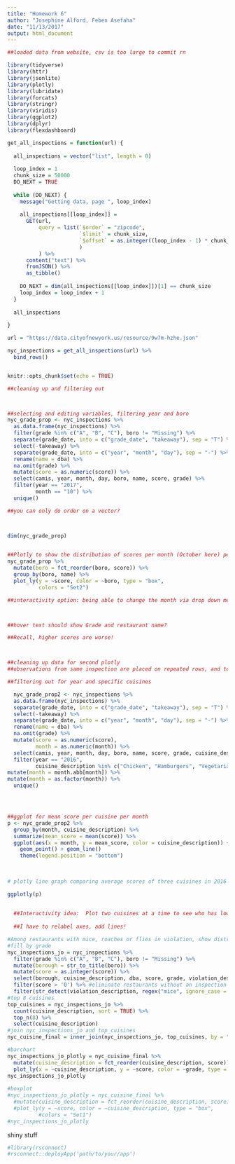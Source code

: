 ```yaml
---
title: "Homework 6"
author: "Josephine Alford, Feben Asefaha"
date: "11/13/2017"
output: html_document
---
```


```r

##loaded data from website, csv is too large to commit rn

library(tidyverse)
library(httr)
library(jsonlite)
library(plotly)
library(lubridate)
library(forcats)
library(stringr)
library(viridis)
library(ggplot2)
library(dplyr)
library(flexdashboard)

get_all_inspections = function(url) {
  
  all_inspections = vector("list", length = 0)
  
  loop_index = 1
  chunk_size = 50000
  DO_NEXT = TRUE
  
  while (DO_NEXT) {
    message("Getting data, page ", loop_index)
    
    all_inspections[[loop_index]] = 
      GET(url,
          query = list(`$order` = "zipcode",
                       `$limit` = chunk_size,
                       `$offset` = as.integer((loop_index - 1) * chunk_size)
                       )
          ) %>%
      content("text") %>%
      fromJSON() %>%
      as_tibble()
    
    DO_NEXT = dim(all_inspections[[loop_index]])[1] == chunk_size
    loop_index = loop_index + 1
  }
  
  all_inspections
  
}

url = "https://data.cityofnewyork.us/resource/9w7m-hzhe.json"

nyc_inspections = get_all_inspections(url) %>%
  bind_rows() 


knitr::opts_chunk$set(echo = TRUE)
```



```r

##cleaning up and filtering out



##selecting and editing variables, filtering year and boro
nyc_grade_prop <- nyc_inspections %>% 
  as.data.frame(nyc_inspections) %>% 
  filter(grade %in% c("A", "B", "C"), boro != "Missing") %>% 
  separate(grade_date, into = c("grade_date", "takeaway"), sep = "T") %>%
  select(-takeaway) %>% 
  separate(grade_date, into = c("year", "month", "day"), sep = "-") %>% 
  rename(name = dba) %>% 
  na.omit(grade) %>% 
  mutate(score = as.numeric(score)) %>% 
  select(camis, year, month, day, boro, name, score, grade) %>% 
  filter(year == "2017",
         month == "10") %>% 
  unique()

##you can only do order on a vector?



dim(nyc_grade_prop)

 
##Plotly to show the distribution of scores per month (October here) per boro
nyc_grade_prop %>% 
  mutate(boro = fct_reorder(boro, score)) %>% 
  group_by(boro, name) %>% 
  plot_ly(y = ~score, color = ~boro, type = "box",
          colors = "Set2") 

##interactivity option: being able to change the month via drop down menu?



##hover text should show Grade and restaurant name? 

##Recall, higher scores are worse!




```

```r

##cleaning up data for second plotly 
##observations from same inspection are placed on repeated rows, and total score gets repeated. Using cami as unique identifier, removing the duplicate scores from each individual inspection

##filtering out for year and specific cuisines

  nyc_grade_prop2 <- nyc_inspections %>% 
  as.data.frame(nyc_inspections) %>% 
  separate(grade_date, into = c("grade_date", "takeaway"), sep = "T") %>%
  select(-takeaway) %>% 
  separate(grade_date, into = c("year", "month", "day"), sep = "-") %>% 
  rename(name = dba) %>% 
  na.omit(grade) %>% 
  mutate(score = as.numeric(score),
         month = as.numeric(month)) %>% 
  select(camis, year, month, day, boro, name, score, grade, cuisine_description) %>% 
  filter(year == "2016",
         cuisine_description %in% c("Chicken", "Hamburgers", "Vegetarian")) %>%
mutate(month = month.abb[month]) %>% 
mutate(month = as.factor(month)) %>% 
  unique()




##ggplot for mean score per cuisine per month
p <- nyc_grade_prop2 %>% 
  group_by(month, cuisine_description) %>% 
  summarize(mean_score = mean(score)) %>% 
  ggplot(aes(x = month, y = mean_score, color = cuisine_description)) +
    geom_point() + geom_line()
    theme(legend.position = "bottom")
  

  
# plotly line graph comparing average scores of three cuisines in 2016

ggplotly(p)
  
  
  ##Interactivity idea:  Plot two cuisines at a time to see who has lower (better) mean scores per month: Hamburgers v  Vegetarian, Chicken v Hamburgers, Hamburgers v Chicken (like three button choices)
  
  ##I have to relabel axes, add lines!


```


```r
#Among restaurants with mice, roaches or flies in violation, show distribution of scores based on cuisine
#fill by grade
nyc_inspections_jo = nyc_inspections %>%
  filter(grade %in% c("A", "B", "C"), boro != "Missing") %>% 
  mutate(borough = str_to_title(boro)) %>%
  mutate(score = as.integer(score)) %>%
  select(borough, cuisine_description, dba, score, grade, violation_description) %>%
  filter(score > '0') %>% #eliminate restaurants without an inspection (0) and those with -1
  filter(str_detect(violation_description, regex("mice", ignore_case = TRUE)) | str_detect(violation_description, regex("flies", ignore_case = TRUE)) | str_detect(violation_description, regex("roach", ignore_case = TRUE))) 
#top 8 cuisines 
top_cuisines = nyc_inspections_jo %>%
  count(cuisine_description, sort = TRUE) %>% 
  top_n(8) %>% 
  select(cuisine_description) 
#join nyc_inspections_jo and top_cuisines
nyc_cuisine_final = inner_join(nyc_inspections_jo, top_cuisines, by = "cuisine_description")

#barchart
nyc_inspections_jo_plotly = nyc_cuisine_final %>% 
  mutate(cuisine_description = fct_reorder(cuisine_description, score)) %>%
  plot_ly(x = ~cuisine_description, y = ~score, color = ~grade, type = "bar")
nyc_inspections_jo_plotly
  
#boxplot
#nyc_inspections_jo_plotly = nyc_cuisine_final %>% 
  #mutate(cuisine_description = fct_reorder(cuisine_description, score)) %>%
  #plot_ly(y = ~score, color = ~cuisine_description, type = "box",
          #colors = "Set1")
#nyc_inspections_jo_plotly

```

shiny stuff
```r
#library(rsconnect)
#rsconnect::deployApp('path/to/your/app')
```

